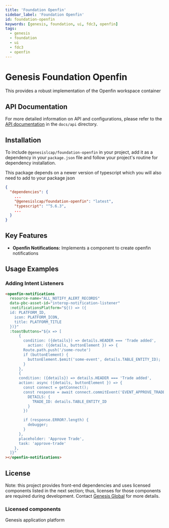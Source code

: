 ```yaml
---
title: 'Foundation Openfin'
sidebar_label: 'Foundation Openfin'
id: foundation-openfin
keywords: [genesis, foundation, ui, fdc3, openfin]
tags:
  - genesis
  - foundation
  - ui
  - fdc3
  - openfin
---
```


# Genesis Foundation Openfin

This provides a robust implementation of the Openfin workspace container

## API Documentation

For more detailed information on API and configurations, please refer to the [API documentation](docs/api/index.md) in the `docs/api` directory.

## Installation

To include `@genesislcap/foundation-openfin` in your project, add it as a dependency in your `package.json` file and follow your project's routine for dependency installation. 

This package depends on a newer version of typescript which you will also need to add to your package json

```json
{
  "dependencies": {
    ...
    "@genesislcap/foundation-openfin": "latest",
    "typescript": "^5.6.3",
    ...
  }
}
```

## Key Features

- **Openfin Notifications:** Implements a component to create openfin notifications

## Usage Examples

### Adding Intent Listeners

```html
<openfin-notifications
  resource-name="ALL_NOTIFY_ALERT_RECORDS"
  data-pbc-asset-id="interop-notification-listener"
  :notificationsPlatform="${() => ({
  id: PLATFORM_ID,
    icon: PLATFORM_ICON,
    title: PLATFORM_TITLE
  })}"
  :toastButtons="${x => [
      {
        condition: ({details}) => details.HEADER === 'Trade added',
          action: ({details, buttonElement }) => {
        Route.path.push('/some-route')
        if (buttonElement) {
          buttonElement.$emit('some-event', details.TABLE_ENTITY_ID);
        }
      },
      {
      condition: ({details}) => details.HEADER === 'Trade added',
      action: async ({details, buttonElement }) => {
        const connect = getConnect();
        const response = await connect.commitEvent('EVENT_APPROVE_TRADE', {
          DETAILS: {
            TRADE_ID: details.TABLE_ENTITY_ID
          }
        })

        if (response.ERROR?.length) {
          debugger;
        }
      },
      placeholder: 'Approve Trade',
      task: 'approve-trade'
    },
  ]}"
></openfin-notifications>
```

## License

Note: this project provides front-end dependencies and uses licensed components listed in the next section; thus, licenses for those components are required during development. Contact [Genesis Global](https://genesis.global/contact-us/) for more details.

### Licensed components
Genesis application platform
